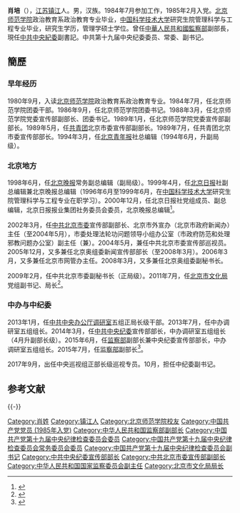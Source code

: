 {{non-free|time=2016-07-30T09:21:01+00:00}}
'''肖培'''（{{bd|1961年|1月|catIdx=X肖}}），[[江苏|江苏]][[镇江|镇江]]人。男，汉族。1984年7月参加工作，1985年2月入党。[[北京师范学院|北京师范学院]]政治教育系政治教育专业毕业，[[中国科学技术大学|中国科学技术大学]]研究生院管理科学与工程专业毕业，研究生学历，管理学硕士学位。曾任[[中華人民共和國監察部|中華人民共和國監察部]]副部長，現任[[中共中央紀委|中共中央紀委]]副書記。中共第十九届中央纪委委员、常委、副书记。

==簡歷==
===早年经历===
1980年9月，入读[[北京師範學院|北京师范学院]]政治教育系政治教育专业。1984年7月，任北京师范学院团委干部。1986年9月，任北京师范学院团委书记。1988年3月，任北京师范学院党委宣传部副部长、团委书记。1989年1月，任北京师范学院党委宣传部副部长。1989年5月，任[[中国共产主义青年团|共青团]]北京市委宣传部副部长。1989年7月，任共青团北京市委宣传部部长。1994年3月，任[[北京青年报|北京青年报]]社总编辑（1994年6月，升副局级）。
===北京地方===
1998年6月，任[[北京晚报|北京晚报]]常务副总编辑（副局级）。1999年4月，任[[北京日报|北京日报]]社副总编辑兼北京晚报总编辑（1996年6月至1999年6月，在[[中国科学技术大学|中国科学技术大学]]研究生院管理科学与工程专业在职学习）。2000年12月，任北京日报社党组成员、副总编辑，北京日报报业集团社务委员会委员，北京晚报总编辑<ref>{{cite news|title=监察部副部长肖培不再担任中央纪委宣传部部长|url=http://www.thepaper.cn/baidu.jsp?contid=1367716|accessdate=2016-07-30|newspaper=澎湃新闻}}</ref>。

2002年3月，任[[中共北京市委|中共北京市委]]宣传部副部长、北京市外宣办（北京市政府新闻办）主任（至2004年5月），市委处理法轮功问题领导小组办公室（市政府防范和处理邪教问题办公室）副主任（兼）。2004年5月，兼任中共北京市委宣传部巡视员。2005年12月，又多兼任北京奥组委新闻宣传部部长（至2008年3月）。2006年3月，又多兼任北京市网管办主任。2008年3月，又多兼任北京奥组委副秘书长。

2009年2月，任中共北京市委副秘书长（正局级）。2011年7月，任[[北京市文化局|北京市文化局]]党组副书记、局长<ref>{{cite news|title=中央纪委宣传部部长肖培调任监察部副部长|url=http://www.thepaper.cn/newsDetail_forward_1351095_1|accessdate=2016-07-30|newspaper=澎湃新闻}}</ref>。
===中办与中纪委===
2013年1月，任[[中共中央办公厅调研室|中共中央办公厅调研室]]五组正局长级干部。2013年7月，任中办调研室五组组长。2014年3月，任[[中共中央纪委|中共中央纪委]]宣传部部长，中办调研室五组组长（4月升副部长级）。2015年6月，任[[监察部|监察部]]副部长兼中央纪委宣传部部长，中办调研室五组组长。2015年7月，任[[监察部|监察部]]副部长<ref>{{cite news|title=中纪委宣传部部长肖培任监察部副部长|url=http://www.ce.cn/xwzx/gnsz/gdxw/201507/10/t20150710_5901615.shtml|accessdate=2016-07-30|newspaper=中国经济网|archive-url=https://web.archive.org/web/20170305084505/http://www.ce.cn/xwzx/gnsz/gdxw/201507/10/t20150710_5901615.shtml|archive-date=2017-03-05|dead-url=yes}}</ref>。

2017年9月，出任中央巡视组正部长级巡视专员。10月，担任中纪委副书记。

== 参考文献 ==
{{Reflist}}

{{-}}
{{start box}}
{{s-ppo|cpc}}
{{s-new}}
{{s-title|[[中国共产党中央纪律检查委员会|中国共产党中央纪律检查委员会]]宣传部部长|2014年3月－2015年7月}}
{{s-after|[[陈小江|陈小江]]}}
{{s-gov|prc}}
{{s-before|[[降巩民|降巩民]]}}
{{s-title|[[北京市文化局|北京市文化局]]局长|2011年7月－2013年3月}}
{{s-after|[[陈冬_(北京)|陈冬]]}}
{{end box}}

{{DEFAULTSORT:Xiao肖}}
[[Category:肖姓|Category:肖姓]]
[[Category:镇江人|Category:镇江人]]
[[Category:北京师范学院校友|Category:北京师范学院校友]]
[[Category:中国共产党党员_(1985年入党)|Category:中国共产党党员 (1985年入党)]]
[[Category:中华人民共和国监察部副部长|Category:中华人民共和国监察部副部长]]
[[Category:中国共产党第十九届中央纪律检查委员会委员|Category:中国共产党第十九届中央纪律检查委员会委员]]
[[Category:中国共产党第十九届中央纪律检查委员会常务委员会委员|Category:中国共产党第十九届中央纪律检查委员会常务委员会委员]]
[[Category:中国共产党第十九届中央纪律检查委员会副书记|Category:中国共产党第十九届中央纪律检查委员会副书记]]
[[Category:中共中央纪委宣传部部长|Category:中共中央纪委宣传部部长]]
[[Category:中共北京市委宣传部副部长|Category:中共北京市委宣传部副部长]]
[[Category:中华人民共和国国家监察委员会副主任|Category:中华人民共和国国家监察委员会副主任]]
[[Category:北京市文化局局长|Category:北京市文化局局长]]